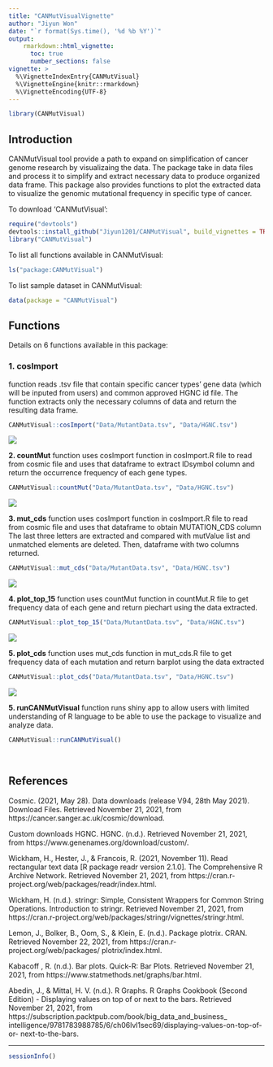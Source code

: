 ```yaml
---
title: "CANMutVisualVignette"
author: "Jiyun Won"
date: "`r format(Sys.time(), '%d %b %Y')`"
output: 
    rmarkdown::html_vignette:
      toc: true
      number_sections: false
vignette: >
  %\VignetteIndexEntry{CANMutVisual}
  %\VignetteEngine{knitr::rmarkdown}
  %\VignetteEncoding{UTF-8}
---
```


```r
library(CANMutVisual)
```

## Introduction

CANMutVisual tool provide a path to expand on simplification of cancer genome research by visualizaing the data. The package take in data files and process it to simplify and extract necessary data to produce organized data frame. This package also provides functions to plot the extracted data to visualize the genomic mutational frequency in specific type of cancer.

To download 'CANMutVisual':

```r
require("devtools")
devtools::install_github("Jiyun1201/CANMutVisual", build_vignettes = TRUE)
library("CANMutVisual")
```

To list all functions available in CANMutVisual:

```r
ls("package:CANMutVisual")
```

To list sample dataset in CANMutVisual:

```r
data(package = "CANMutVisual")
```

## Functions

Details on 6 functions available in this package: 

### 1. cosImport 
function reads .tsv file that contain specific cancer types' 
gene data (which will be inputed from users) and common approved HGNC id file. 
The function extracts only the necessary columns of data and return the resulting data frame. 

``` r
CANMutVisual::cosImport("Data/MutantData.tsv", "Data/HGNC.tsv")
```

![](./cosImport_result.png)

**2. countMut** function uses cosImport function in cosImport.R file to read from
cosmic file and uses that dataframe to extract IDsymbol column and return the
occurrence frequency of each gene types.

``` r
CANMutVisual::countMut("Data/MutantData.tsv", "Data/HGNC.tsv")
```

![](./countMut_result.png)

**3. mut_cds** function uses cosImport function in cosImport.R file to read from
cosmic file and uses that dataframe to obtain MUTATION_CDS column
The last three letters are extracted and compared with mutValue list and unmatched 
elements are deleted. Then, dataframe with two columns returned.

``` r
CANMutVisual::mut_cds("Data/MutantData.tsv", "Data/HGNC.tsv")
```

![](./mut_cds_result.png)

**4. plot_top_15** function uses countMut function in countMut.R file 
to get frequency data of each gene and return piechart using the data extracted.

``` r
CANMutVisual::plot_top_15("Data/MutantData.tsv", "Data/HGNC.tsv")
```

![](./plot_top_15_result.png)

**5. plot_cds** function uses mut_cds function in mut_cds.R file to get 
frequency data of each mutation and return barplot using the data extracted

``` r
CANMutVisual::plot_cds("Data/MutantData.tsv", "Data/HGNC.tsv")
```

![](./plot_cds_result.png)

**5. runCANMutVisual** function runs shiny app to allow users with limited understanding of R language to be able to use the package to visualize and analyze data. 

``` r
CANMutVisual::runCANMutVisual()
```

<br>

## References

Cosmic. (2021, May 28). Data downloads (release V94, 28th May 2021). Download
Files. Retrieved November 21, 2021, from https://cancer.sanger.ac.uk/cosmic/download.

Custom downloads HGNC. HGNC. (n.d.). Retrieved
November 21, 2021, from https://www.genenames.org/download/custom/.

Wickham, H., Hester, J., &amp; Francois, R. (2021, November 11). Read
rectangular text data [R package readr version 2.1.0]. The Comprehensive
R Archive Network. Retrieved November 21, 2021,
from https://cran.r-project.org/web/packages/readr/index.html.

Wickham, H. (n.d.). stringr: Simple, Consistent Wrappers for Common String
Operations. Introduction to stringr. Retrieved November 21, 2021,
from https://cran.r-project.org/web/packages/stringr/vignettes/stringr.html.

Lemon, J., Bolker, B., Oom, S., &amp; Klein, E. (n.d.). Package plotrix. CRAN.
Retrieved November 22, 2021, from https://cran.r-project.org/web/packages/
plotrix/index.html.


Kabacoff , R. (n.d.). Bar plots. Quick-R: Bar Plots. Retrieved November 21,
2021, from https://www.statmethods.net/graphs/bar.html.

Abedin, J., &amp; Mittal, H. V. (n.d.). R Graphs. R Graphs Cookbook (Second
Edition) - Displaying values on top of or next to the bars. Retrieved November
21, 2021, from https://subscription.packtpub.com/book/big_data_and_business_
intelligence/9781783988785/6/ch06lvl1sec69/displaying-values-on-top-of-or-
next-to-the-bars.


----

```r
sessionInfo()
```
